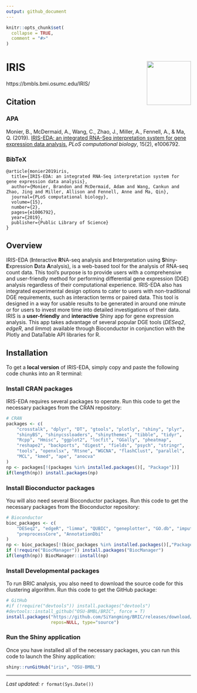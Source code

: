 ```yaml
---
output: github_document
---
```


```r
knitr::opts_chunk$set(
  collapse = TRUE,
  comment = "#>"
)
```

# IRIS <img src="www/logo.svg" align="right" height="120"/>
https://bmbls.bmi.osumc.edu/IRIS/ 


## Citation

### APA
Monier, B., McDermaid, A., Wang, C., Zhao, J., Miller, A., Fennell, A., & Ma, Q. (2019). [IRIS-EDA: an integrated RNA-Seq interpretation system for gene expression data analysis.](https://journals.plos.org/ploscompbiol/article?id=10.1371/journal.pcbi.1006792) *PLoS computational biology*, 15(2), e1006792.

### BibTeX
```
@article{monier2019iris,
  title={IRIS-EDA: an integrated RNA-Seq interpretation system for gene expression data analysis},
  author={Monier, Brandon and McDermaid, Adam and Wang, Cankun and Zhao, Jing and Miller, Allison and Fennell, Anne and Ma, Qin},
  journal={PLoS computational biology},
  volume={15},
  number={2},
  pages={e1006792},
  year={2019},
  publisher={Public Library of Science}
}

```

## Overview
IRIS-EDA (**I**nteractive **R**NA-seq analysis and **I**nterpretation using
**S**hiny-**E**xpression **D**ata **A**nalysis), is a web-based tool for
the analysis of RNA-seq count data. This tool's purpose is to provide users
with a comprehensive and user-friendly method for performing differential gene
expression (DGE) analysis regardless of their computational experience.
IRIS-EDA also has integrated experimental design options to cater to users
with non-traditional DGE requirements, such as interaction terms or paired
data. This tool is designed in a way for usable results to be generated in
around one minute or for users to invest more time into detailed
investigations of their data. IRIS is a **user-friendly** and **interactive**
Shiny app for gene expression analysis. This app takes advantage of several
popular DGE tools (*DESeq2*, *edgeR*, and *limma*) available through
Bioconductor in conjunction with the Plotly and DataTable API libraries for R.


## Installation
To get a **local version** of IRIS-EDA, simply copy and paste the following
code chunks into an R terminal:

### Install CRAN packages
IRIS-EDA requires several packages to operate. Run this code to get the 
necessary packages from the CRAN repository:

```r
# CRAN
packages <- c(
    "crosstalk", "dplyr", "DT", "gtools", "plotly", "shiny", "plyr",
    "shinyBS", "shinycssloaders", "shinythemes", "tibble", "tidyr",
    "Rcpp", "Hmisc", "ggplot2", "locfit", "GGally", "pheatmap",
    "reshape2", "backports", "digest", "fields", "psych", "stringr",
    "tools", "openxlsx", "Rtsne", "WGCNA", "flashClust", "parallel",
    "MCL", "kmed", "ape", "anocva"
)
np <- packages[!(packages %in% installed.packages()[, "Package"])]
if(length(np)) install.packages(np)
```

### Install Bioconductor packages
You will also need several Bioconductor packages. Run this code to get the
necessary packages from the Bioconductor repository:

```r
# Bioconductor
bioc_packages <- c(
    "DESeq2", "edgeR", "limma", "QUBIC", "geneplotter", "GO.db", "impute",
    "preprocessCore", "AnnotationDbi"
)
np <- bioc_packages[!(bioc_packages %in% installed.packages()[,"Package"])]
if (!require("BiocManager")) install.packages("BiocManager")
if(length(np)) BiocManager::install(np)
```

### Install Developmental packages
To run BRIC analysis, you also need to download the source code for this
clustering algorithm. Run this code to get the GitHub package:

```r
# GitHub
#if (!require("devtools")) install.packages("devtools")
#devtools::install_github("OSU-BMBL/BRIC", force = T)
install.packages("https://github.com/SiYangming/BRIC/releases/download/v1.0/BRIC_1.0.tar.gz", 
                 repos=NULL, type="source")
```

### Run the Shiny application
Once you have installed all of the necessary packages, you can run this code
to launch the Shiny application:

```r
shiny::runGitHub("iris", "OSU-BMBL")
```

- - -
*Last updated:* `r format(Sys.Date())`
